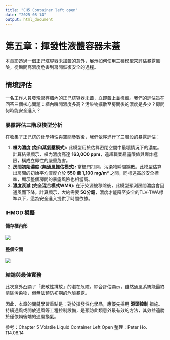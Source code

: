 ```yaml
---
title: "CH5 Container left open"
date: "2025-08-14"
output: html_document
---
```


# **第五章：揮發性液體容器未蓋**

本章節透過一個正己烷容器未加蓋的意外，展示如何使用三種模型來評估暴露風險，從瞬間高濃度危害到房間恢復安全的過程。

## **情境評估**

一名工作人員發現儲存櫃內的正己烷容器未蓋，立即蓋上並撤離。我們的評估旨在回答三個核心問題：櫃內瞬間濃度多高？污染物擴散至房間後的濃度是多少？房間何時能安全進入？

### **暴露評估三階段模型分析**

在收集了正己烷的化學特性與空間參數後，我們依序進行了三階段的暴露評估：

1.  **櫃內濃度 (飽和蒸氣壓模式):** 此模型用於估算密閉空間中最壞情況下的濃度。計算結果顯示，櫃內濃度高達 **163,000 ppm**，遠超職業暴露限值與爆炸極限，構成立即性的嚴重危害。\
2.  **房間初始濃度 (無通風推估模式):** 當櫃門打開，污染物瞬間擴散。此模型估算出房間的初始平均濃度介於 **550 至 1,100 mg/m³** 之間，同樣遠高於安全標準，顯示整個房間的暴露風險也相當高。\
3.  **濃度衰減 (完全混合模式WMR):** 在汙染源被移除後，此模型預測房間濃度會因通風而下降。計算顯示，大約需要 **50分鐘**，濃度才能降至安全的TLV-TWA標準以下，這為安全進入提供了時間依據。

### **IHMOD 模擬**

#### 儲存櫃內部

![](docs/info/images/CH5-1.png)

#### 整個空間

![](docs/info/images/CH5-2.png)

### **結論與最佳實務**

此次意外凸顯了「逸散性排放」的潛在危險。綜合評估顯示，雖然通風系統能最終清除污染物，但無法預防初期的危險暴露。

因此，本章的關鍵學習重點是：對於揮發性化學品，應優先採用 **源頭控制** 措施。持續通風或開放通風等工程控制設備，是預防此類意外最有效的方法，其效益遠勝於僅依賴後端的通風換氣。

參考：Chapter 5 Volatile Liquid Container Left Open 整理：Peter Ho. 114.08.14
